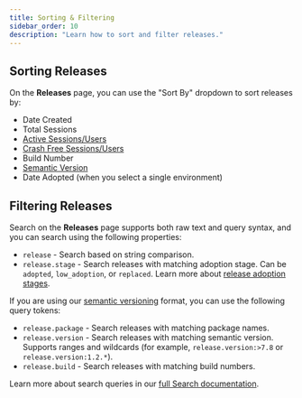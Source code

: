 ```yaml
---
title: Sorting & Filtering
sidebar_order: 10
description: "Learn how to sort and filter releases."
---
```


## Sorting Releases

On the **Releases** page, you can use the "Sort By" dropdown to sort releases by:

- Date Created
- Total Sessions
- [Active Sessions/Users](/product/releases/health/#active-sessionsusers)
- [Crash Free Sessions/Users](/product/releases/health/#crash-free-sessionsusers)
- Build Number
- [Semantic Version](/platform-redirect/?next=/configuration/releases/%23bind-the-version)
- Date Adopted (when you select a single environment)

## Filtering Releases

Search on the **Releases** page supports both raw text and query syntax, and you can search using the following properties:

- `release` - Search based on string comparison.
- `release.stage` - Search releases with matching adoption stage. Can be `adopted`, `low_adoption`, or `replaced`. Learn more about [release adoption stages](/product/releases/health/#adoption-stages).

If you are using our [semantic versioning](/platform-redirect/?next=/configuration/releases/%23bind-the-version) format, you can use the following query tokens:

- `release.package` - Search releases with matching package names.
- `release.version` - Search releases with matching semantic version. Supports ranges and wildcards (for example, `release.version:>7.8` or `release.version:1.2.*`).
- `release.build` - Search releases with matching build numbers.

Learn more about search queries in our [full Search documentation](/concepts/search/).

